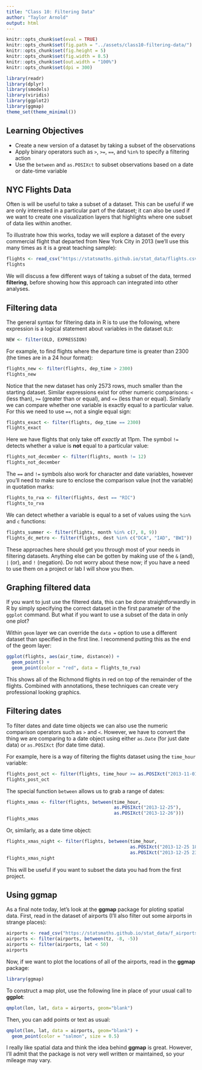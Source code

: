 ```yaml
---
title: "Class 10: Filtering Data"
author: "Taylor Arnold"
output: html
---
```


```r
knitr::opts_chunk$set(eval = TRUE)
knitr::opts_chunk$set(fig.path = "../assets/class10-filtering-data/")
knitr::opts_chunk$set(fig.height = 5)
knitr::opts_chunk$set(fig.width = 8.5)
knitr::opts_chunk$set(out.width = "100%")
knitr::opts_chunk$set(dpi = 300)
```

```r
library(readr)
library(dplyr)
library(smodels)
library(viridis)
library(ggplot2)
library(ggmap)
theme_set(theme_minimal())
```

## Learning Objectives

- Create a new version of a dataset by taking a subset of the observations
- Apply binary operators such as `>`, `>=`, `==`, and `%in%` to specify a
filtering action
- Use the `between` and `as.POSIXct` to subset observations based on a date
or date-time variable

## NYC Flights Data

Often is will be useful to take a subset of a dataset. This can be useful
if we are only interested in a particular part of the dataset; it can also
be used if we want to create one visualization layers that highlights where
one subset of data lies within another.

To illustrate how this works, today we will explore a dataset of the every
commercial flight that departed from New York City in 2013 (we'll use this
many times as it is a great teaching sample):

```r
flights <- read_csv("https://statsmaths.github.io/stat_data/flights.csv")
flights
```

We will discuss a few different ways of taking a subset of the data, termed
**filtering**, before showing how this approach can integrated into other
analyses.

## Filtering data

The general syntax for filtering data in R is to use the following, where
expression is a logical statement about variables in the dataset `OLD`:

```r
NEW <- filter(OLD, EXPRESSION)
```

For example, to find flights where the departure time is greater than
2300 (the times are in a 24 hour format):

```r
flights_new <- filter(flights, dep_time > 2300)
flights_new
```

Notice that the new dataset has only 2573 rows, much smaller than the starting
dataset. Similar expressions exist for other numeric comparisons: `<` (less
than), `>=` (greater than or equal), and `<=` (less than or equal). Similarly
we can compare whether one variable is exactly equal to a particular value.
For this we need to use `==`, not a single equal sign:

```r
flights_exact <- filter(flights, dep_time == 2300)
flights_exact
```

Here we have flights that only take off *exactly* at 11pm. The symbol `!=`
detects whether a value is **not** equal to a particular value:

```r
flights_not_december <- filter(flights, month != 12)
flights_not_december
```

The `==` and `!=` symbols also work for character and date variables, however
you'll need to make sure to enclose the comparison value (not the variable) in
quotation marks:

```r
flights_to_rva <- filter(flights, dest == "RIC")
flights_to_rva
```

We can detect whether a variable is equal to a set of values using the `%in%`
and `c` functions:

```r
flights_summer <- filter(flights, month %in% c(7, 8, 9))
flights_dc_metro <- filter(flights, dest %in% c("DCA", "IAD", "BWI"))
```

These approaches here should get you through most of your needs in filtering
datasets. Anything else can be gotten by making use of the `&` (and),
`|` (or), and `!` (negation). Do not worry about these now; if you have a
need to use them on a project or lab I will show you then.

## Graphing filtered data

If you want to just use the filtered data, this can be done straightforwardly
in R by simply specifying the correct dataset in the first parameter of the
`ggplot` command. But what if you want to use a subset of the data in only
one plot?

Within `geom` layer we can override the `data = ` option to use a different
dataset than specified in the first line. I recommend putting this as the end
of the geom layer:

```r
ggplot(flights, aes(air_time, distance)) +
  geom_point() +
  geom_point(color = "red", data = flights_to_rva)
```

This shows all of the Richmond flights in red on top of the remainder of the
flights. Combined with annotations, these techniques can create very
professional looking graphics.

## Filtering dates

To filter dates and date time objects we can also use the numeric comparison
operators such as `>` and `<`. However, we have to convert the thing we are
comparing to a date object using either `as.Date` (for just date data) or
`as.POSIXct` (for date time data).

For example, here is a way of filtering the flights dataset using the
`time_hour` variable:

```r
flights_post_oct <- filter(flights, time_hour >= as.POSIXct("2013-11-01"))
flights_post_oct
```

The special function `between` allows us to grab a range of dates:

```r
flights_xmas <- filter(flights, between(time_hour,
                                        as.POSIXct("2013-12-25"),
                                        as.POSIXct("2013-12-26")))
flights_xmas
```

Or, similarly, as a date time object:


```r
flights_xmas_night <- filter(flights, between(time_hour,
                                              as.POSIXct("2013-12-25 18:00"),
                                              as.POSIXct("2013-12-25 23:59")))
flights_xmas_night
```

This will be useful if you want to subset the data you had from the first
project.

## Using ggmap

As a final note today, let's look at the **ggmap** package for ploting spatial data.
First, read in the dataset of airports (I'll also filter out some airports in strange
places):

```r
airports <- read_csv("https://statsmaths.github.io/stat_data/f_airports.csv")
airports <- filter(airports, between(tz, -8, -5))
airports <- filter(airports, lat < 50)
airports
```

Now, if we want to plot the locations of all of the airports, read in the **ggmap** package:

```r
library(ggmap)
```

To construct a map plot, use the following line in place of your usual call to **ggplot**:

```r
qmplot(lon, lat, data = airports, geom="blank")
```

Then, you can add points or text as usual:

```r
qmplot(lon, lat, data = airports, geom="blank") +
  geom_point(color = "salmon", size = 0.5) 
```

I really like spatial data and think the idea behind **ggmap** is great. However, I'll admit
that the package is not very well written or maintained, so your mileage may vary.



